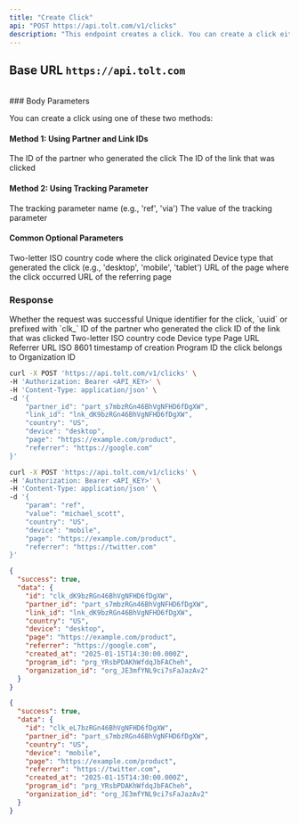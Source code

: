 ```yaml
---
title: "Create Click"
api: "POST https://api.tolt.com/v1/clicks"
description: "This endpoint creates a click. You can create a click either by providing partner and link IDs or by using a tracking parameter and value."
---
```


## Base URL `https://api.tolt.com`

<br />
### Body Parameters

You can create a click using one of these two methods:

#### Method 1: Using Partner and Link IDs

<ParamField body="partner_id*" type="string">
  The ID of the partner who generated the click
</ParamField>

<ParamField body="link_id" type="string - optional">
  The ID of the link that was clicked
</ParamField>

#### Method 2: Using Tracking Parameter

<ParamField body="param*" type="string">
  The tracking parameter name (e.g., 'ref', 'via')
</ParamField>

<ParamField body="value*" type="string">
  The value of the tracking parameter
</ParamField>

#### Common Optional Parameters

<ParamField body="country" type="string - optional">
  Two-letter ISO country code where the click originated
</ParamField>

<ParamField body="device" type="string - optional">
  Device type that generated the click (e.g., 'desktop', 'mobile', 'tablet')
</ParamField>

<ParamField body="page" type="string - optional">
  URL of the page where the click occurred
</ParamField>

<ParamField body="referrer" type="string - optional">
  URL of the referring page
</ParamField>

### Response

<ResponseField name="success" type="boolean">
  Whether the request was successful
</ResponseField>

<ResponseField name="data" type="object">
  <Expandable title="properties" defaultOpen={true}>
    <ResponseField name="id" type="string">
      Unique identifier for the click, `uuid` or prefixed with `clk_`
    </ResponseField>
    <ResponseField name="partner_id" type="string">
      ID of the partner who generated the click
    </ResponseField>
    <ResponseField name="link_id" type="string">
      ID of the link that was clicked
    </ResponseField>
    <ResponseField name="country" type="string">
      Two-letter ISO country code
    </ResponseField>
    <ResponseField name="device" type="string">
      Device type
    </ResponseField>
    <ResponseField name="page" type="string">
      Page URL
    </ResponseField>
    <ResponseField name="referrer" type="string">
      Referrer URL
    </ResponseField>
    <ResponseField name="created_at" type="string">
      ISO 8601 timestamp of creation
    </ResponseField>
    <ResponseField name="program_id" type="string">
      Program ID the click belongs to
    </ResponseField>
    <ResponseField name="organization_id" type="string">
      Organization ID
    </ResponseField>
  </Expandable>
</ResponseField>

<RequestExample>

```bash Method 1: Partner ID
curl -X POST 'https://api.tolt.com/v1/clicks' \
-H 'Authorization: Bearer <API_KEY>' \
-H 'Content-Type: application/json' \
-d '{
    "partner_id": "part_s7mbzRGn46BhVgNFHD6fDgXW",
    "link_id": "lnk_dK9bzRGn46BhVgNFHD6fDgXW",
    "country": "US",
    "device": "desktop",
    "page": "https://example.com/product",
    "referrer": "https://google.com"
}'
```

```bash Method 2: Tracking Parameter
curl -X POST 'https://api.tolt.com/v1/clicks' \
-H 'Authorization: Bearer <API_KEY>' \
-H 'Content-Type: application/json' \
-d '{
    "param": "ref",
    "value": "michael_scott",
    "country": "US",
    "device": "mobile",
    "page": "https://example.com/product",
    "referrer": "https://twitter.com"
}'
```

</RequestExample>

<ResponseExample>

```json Response - Method 1
{
  "success": true,
  "data": {
    "id": "clk_dK9bzRGn46BhVgNFHD6fDgXW",
    "partner_id": "part_s7mbzRGn46BhVgNFHD6fDgXW",
    "link_id": "lnk_dK9bzRGn46BhVgNFHD6fDgXW",
    "country": "US",
    "device": "desktop",
    "page": "https://example.com/product",
    "referrer": "https://google.com",
    "created_at": "2025-01-15T14:30:00.000Z",
    "program_id": "prg_YRsbPDAKhWfdqJbFACheh",
    "organization_id": "org_JE3mfYNL9ci7sFaJazAv2"
  }
}
```

```json Response - Method 2
{
  "success": true,
  "data": {
    "id": "clk_eL7bzRGn46BhVgNFHD6fDgXW",
    "partner_id": "part_s7mbzRGn46BhVgNFHD6fDgXW",
    "country": "US",
    "device": "mobile",
    "page": "https://example.com/product",
    "referrer": "https://twitter.com",
    "created_at": "2025-01-15T14:30:00.000Z",
    "program_id": "prg_YRsbPDAKhWfdqJbFACheh",
    "organization_id": "org_JE3mfYNL9ci7sFaJazAv2"
  }
}
```

</ResponseExample>
